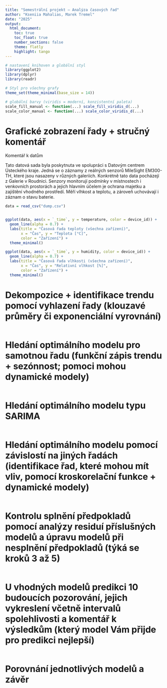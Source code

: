 ```yaml
---
title: "Semestrální projekt – Analýza časových řad"
author: "Kseniia Mahalias, Marek Tremel"
date: "2025"
output:
  html_document:
    toc: true
    toc_float: true
    number_sections: false
    theme: flatly        
    highlight: tango     
---
```


```r
# nastavení knihoven a globální styl
library(ggplot2)
library(dplyr)
library(readr)

# Styl pro všechny grafy
theme_set(theme_minimal(base_size = 14))

# globální barvy (viridis = moderní, konzistentní paleta)
scale_fill_manual <- function(...) scale_fill_viridis_d(...)
scale_color_manual <- function(...) scale_color_viridis_d(...)
```

# Grafické zobrazení řady + stručný komentář

Komentář k datům

Tato datová sada byla poskytnuta ve spolupráci s Datovým centrem Ústeckého kraje. Jedná se o záznamy z reálných senzorů MileSight EM300-TH, které jsou nasazeny v různých galeriích. Konkrétně tato data pocházejí z Galerie v Roudnici.
Senzory monitorují podmínky v místnostech i venkovních prostorách a jejich hlavním účelem je ochrana majetku a zajištění vhodného prostředí.
Měří vlhkost a teplotu, a zároveň uchovávají i záznam o stavu baterie.

```r
data = read_csv("dump.csv")


ggplot(data, aes(x = `_time`, y = temperature, color = device_id)) +
  geom_line(alpha = 0.7) +
  labs(title = "Časová řada teploty (všechna zařízení)",
       x = "Čas", y = "Teplota [°C]",
       color = "Zařízení") +
  theme_minimal()

```

```r
ggplot(data, aes(x = `_time`, y = humidity, color = device_id)) +
  geom_line(alpha = 0.7) +
  labs(title = "Časová řada vlhkosti (všechna zařízení)",
       x = "Čas", y = "Relativní vlhkost [%]",
       color = "Zařízení") +
  theme_minimal()
```

# Dekompozice + identifikace trendu pomocí vyhlazení řady (klouzavé průměry či exponenciální vyrovnání)

```r

```

# Hledání optimálního modelu pro samotnou řadu (funkční zápis trendu + sezónnost; pomoci mohou dynamické modely)

```r

```

# Hledání optimálního modelu typu SARIMA

```r

```

# Hledání optimálního modelu pomocí závislostí na jiných řadách (identifikace řad, které mohou mít vliv, pomocí kroskorelační funkce + dynamické modely)

```r

```

# Kontrolu splnění předpokladů pomocí analýzy residuí příslušných modelů a úpravu modelů při nesplnění předpokladů (týká se kroků 3 až 5)

```r

```

# U vhodných modelů predikci 10 budoucích pozorování, jejich vykreslení včetně intervalů spolehlivosti a komentář k výsledkům (který model Vám přijde pro predikci nejlepší)

```r

```

# Porovnání jednotlivých modelů a závěr

```r

```

